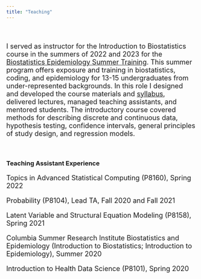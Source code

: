 ```yaml
---
title: "Teaching"
---
```


<font size = "4">

<br>

I served as instructor for the Introduction to Biostatistics course in the summers of 2022 and 2023 for the [Biostatistics Epidemiology Summer Training](https://www.publichealth.columbia.edu/research/programs/biostatistics-epidemiology-summer-training). This summer program offers exposure and training in biostatistics, coding, and epidemiology for 13-15 undergraduates from under-represented backgrounds. In this role I designed and developed the course materials and [syllabus](docs_to_link/syllabus.pdf), delivered lectures, managed teaching assistants, and mentored students. The introductory course covered methods for
describing discrete and continuous data, hypothesis testing, confidence intervals, general
principles of study design, and regression models. 

</font>

<br>


### Teaching Assistant Experience 

<font size = "4">

Topics in Advanced Statistical Computing (P8160), Spring 2022

Probability (P8104), Lead TA, Fall 2020 and Fall 2021

Latent Variable and Structural Equation Modeling (P8158), Spring 2021

Columbia Summer Research Institute Biostatistics and Epidemiology (Introduction to Biostatistics; Introduction to Epidemiology), Summer 2020

Introduction to Health Data Science (P8101), Spring 2020

</font>
